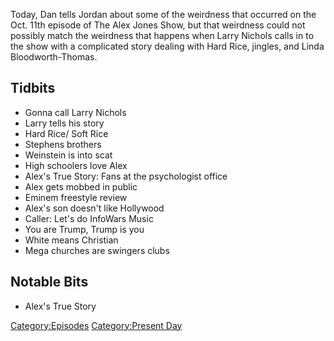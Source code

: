 {{DEFAULTSORT:
    #_EPISODE_0091:October 11, 2017
}}{{Episode
    | title           = October 11, 2017
    | caption         = Listen to this episode on [https://knowledgefight.libsyn.com/knowledge-fight-october-11-2017 Libsyn] [https://open.spotify.com/episode/6R314hIc5jdWkeBi5OypMc Spotify]
    | episodeNumber   = 91
    | length          = 01:21:00
    | airDate         = October 16, 2017
    | coverageDate    = October 11, 2017
    | episodeType     = [[:Category:Present Day|Present Day]]
    | appearance      = [[Larry Nichols]]
    | beverage        = Arizona Prescription Energy
    | previousEpisode = [[90: October 10, 2017]]
    | nextEpisode     = [[92: October 13 & 16, 2017]]
}}

{{Stub}}

Today, Dan tells Jordan about some of the weirdness that occurred on the Oct. 11th episode of The Alex Jones Show, but that weirdness could not possibly match the weirdness that happens when Larry Nichols calls in to the show with a complicated story dealing with Hard Rice, jingles, and Linda Bloodworth-Thomas.

==Tidbits==

*Gonna call Larry Nichols
*Larry tells his story
*Hard Rice/ Soft Rice
*Stephens brothers
*Weinstein is into scat
*High schoolers love Alex
*Alex's True Story: Fans at the psychologist office
*Alex gets mobbed in public
*Eminem freestyle review
*Alex's son doesn't like Hollywood
*Caller: Let's do InfoWars Music
*You are Trump, Trump is you
*White means Christian
*Mega churches are swingers clubs

==Notable Bits==

*Alex's True Story

[[Category:Episodes]]
[[Category:Present Day]]

